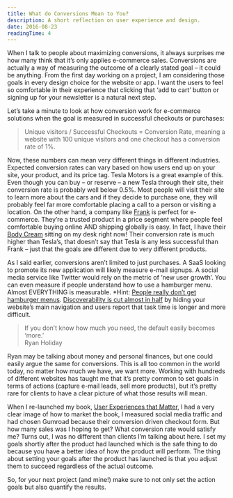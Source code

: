 ```yaml
---
title: What do Conversions Mean to You?
description: A short reflection on user experience and design.
date: 2016-08-23
readingTime: 4
---
```


When I talk to people about maximizing conversions, it always surprises me how many think that it’s only applies e-commerce sales. Conversions are actually a way of measuring the outcome of a clearly stated goal &#8211; it could be anything. From the first day working on a project, I am considering those goals in every design choice for the website or app. I want the users to feel so comfortable in their experience that clicking that ‘add to cart’ button or signing up for your newsletter is a natural next step.

Let’s take a minute to look at how conversion work for e-commerce solutions when the goal is measured in successful checkouts or purchases:

> Unique visitors / Successful Checkouts = Conversion Rate, meaning a website with 100 unique visitors and one checkout has a conversion rate of 1%.

Now, these numbers can mean very different things in different industries. Expected conversion rates can vary based on how users end up on your site, your product, and its price tag. Tesla Motors is a great example of this. Even though you can buy &#8211; or reserve &#8211; a new Tesla through their site, their conversion rate is probably well below 0.5%. Most people will visit their site to learn more about the cars and if they decide to purchase one, they will probably feel far more comfortable placing a call to a person or visiting a location. On the other hand, a company like <a href="/frank-body/" target="_blank">Frank</a> is perfect for e-commerce. They’re a trusted product in a price segment where people feel comfortable buying online AND shipping globally is easy. In fact, I have their <a href="https://eu.frankbody.com/collections/skincare/products/body-cream" target="_blank">Body Cream</a> sitting on my desk right now! Their conversion rate is much higher than Tesla’s, that doesn’t say that Tesla is any less successful than Frank &#8211; just that the goals are different due to very different products.

As I said earlier, conversions aren’t limited to just purchases. A SaaS looking to promote its new application will likely measure e-mail signups. A social media service like Twitter would rely on the metric of ‘new user growth’. You can even measure if people understand how to use a hamburger menu. Almost EVERYTHING is measurable. *Hint: <a href="http://jamesarcher.me/the-hamburger-menu/" target="_blank">People really don’t get hamburger menus</a>. <a href="https://www.nngroup.com/articles/hamburger-menus/" target="_blank">Discoverability is cut almost in half</a> by hiding your website’s main navigation and users report that task time is longer and more difficult.

> If you don’t know how much you need, the default easily becomes ‘more.&#8217;
<br />Ryan Holiday

Ryan may be talking about money and personal finances, but one could easily argue the same for conversions. This is all too common in the world today, no matter how much we have, we want more. Working with hundreds of different websites has taught me that it’s pretty common to set goals in terms of actions (capture e-mail leads, sell more products), but it’s pretty rare for clients to have a clear picture of what those results will mean.

When I re-launched my book, <a href="/book/" target="_blank">User Experiences that Matter</a>, I had a very clear image of how to market the book, I measured social media traffic and had chosen Gumroad because their conversion driven checkout form. But how many sales was I hoping to get? What conversion rate would satisfy me? Turns out, I was no different than clients I’m talking about here. I set my goals shortly after the product had launched which is the safe thing to do because you have a better idea of how the product will perform. The thing about setting your goals after the product has launched is that you adjust them to succeed regardless of the actual outcome.

So, for your next project (and mine!) make sure to not only set the action goals but also quantify the results.